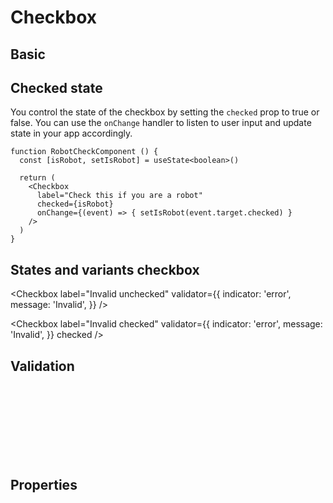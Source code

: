 

<Meta of={CheckboxStories} />

# Checkbox

## Basic

<Canvas of={CheckboxStories.Default} />

## Checked state

You control the state of the checkbox by setting the `checked` prop to true or false. You can use the `onChange` handler to listen to user input and update state in your app accordingly.

```tsx
function RobotCheckComponent () {
  const [isRobot, setIsRobot] = useState<boolean>()

  return (
    <Checkbox
      label="Check this if you are a robot"
      checked={isRobot}
      onChange={(event) => { setIsRobot(event.target.checked) }
    />
  )
}
```

## States and variants checkbox


<form>
  <Checkbox label="Normal unchecked" />

  <Checkbox label="Normal checked" checked />

  <Checkbox
    label="Invalid unchecked"
    validator={{
      indicator: 'error',
      message: 'Invalid',
    }}
  />

  <Checkbox
    label="Invalid checked"
    validator={{
      indicator: 'error',
      message: 'Invalid',
    }}
    checked
  />
</form>

## Validation

```jsx
<Checkbox
  label="Invalid checked"
  validator={{
    indicator: 'error',
    message: 'Error',
  }}
  checked
/>
```

## Properties

<Controls />
